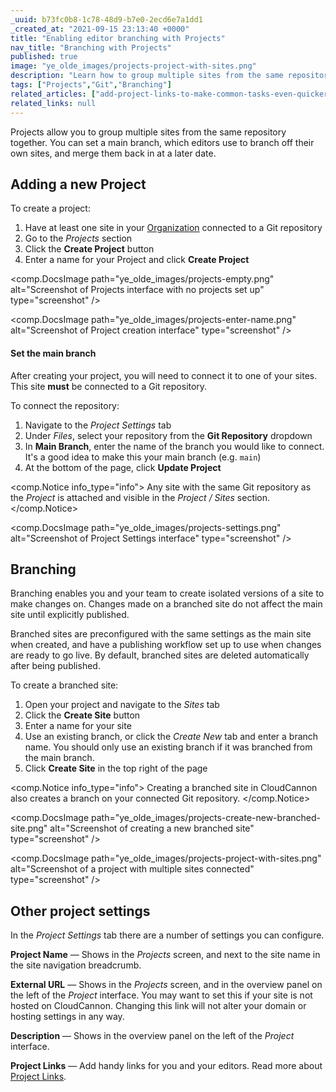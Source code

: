 ```yaml
---
_uuid: b73fc0b8-1c78-48d9-b7e0-2ecd6e7a1dd1
_created_at: "2021-09-15 23:13:40 +0000"
title: "Enabling editor branching with Projects"
nav_title: "Branching with Projects"
published: true
image: "ye_olde_images/projects-project-with-sites.png"
description: "Learn how to group multiple sites from the same repository together with CloudCannon."
tags: ["Projects","Git","Branching"]
related_articles: ["add-project-links-to-make-common-tasks-even-quicker"]
related_links: null
---
```


Projects allow you to group multiple sites from the same repository together. You can set a main branch, which editors use to branch off their own sites, and merge them back in at a later date.

## Adding a new Project
To create a project:

1. Have at least one site in your [Organization](/documentation/edit/organization/) connected to a Git repository
2. Go to the *Projects* section
3. Click the **Create Project** button
4. Enter a name for your Project and click **Create Project**

<comp.DocsImage path="ye_olde_images/projects-empty.png" alt="Screenshot of Projects interface with no projects set up" type="screenshot" />

<comp.DocsImage path="ye_olde_images/projects-enter-name.png" alt="Screenshot of Project creation interface" type="screenshot" />

#### Set the main branch
After creating your project, you will need to connect it to one of your sites. This site **must** be connected to a Git repository.

To connect the repository:

1. Navigate to the *Project Settings* tab
2. Under *Files*, select your repository from the **Git Repository** dropdown
3. In **Main Branch**, enter the name of the branch you would like to connect. It's a good idea to make this your main branch (e.g. `main`)
4. At the bottom of the page, click **Update Project**

<comp.Notice info_type="info">
  Any site with the same Git repository as the *Project* is attached and visible in the *Project / Sites* section.
</comp.Notice>

<comp.DocsImage path="ye_olde_images/projects-settings.png" alt="Screenshot of Project Settings interface" type="screenshot" />

## Branching
Branching enables you and your team to create isolated versions of a site to make changes on. Changes made on a branched site do not affect the main site until explicitly published.

Branched sites are preconfigured with the same settings as the main site when created, and have a publishing workflow set up to use when changes are ready to go live. By default, branched sites are deleted automatically after being published.

To create a branched site:

1. Open your project and navigate to the *Sites* tab
2. Click the **Create Site** button
3. Enter a name for your site
4. Use an existing branch, or click the *Create New* tab and enter a branch name. You should only use an existing branch if it was branched from the main branch.
5. Click **Create Site** in the top right of the page

<comp.Notice info_type="info">
  Creating a branched site in CloudCannon also creates a branch on your connected Git repository.
</comp.Notice>

<comp.DocsImage path="ye_olde_images/projects-create-new-branched-site.png" alt="Screenshot of creating a new branched site" type="screenshot" />

<comp.DocsImage path="ye_olde_images/projects-project-with-sites.png" alt="Screenshot of a project with multiple sites connected" type="screenshot" />

## Other project settings
In the *Project Settings* tab there are a number of settings you can configure.

**Project Name** — Shows in the *Projects* screen, and next to the site name in the site navigation breadcrumb.

**External URL** — Shows in the *Projects* screen, and in the overview panel on the left of the *Project* interface. You may want to set this if your site is not hosted on CloudCannon. Changing this link will not alter your domain or hosting settings in any way.

**Description** — Shows in the overview panel on the left of the *Project* interface.

**Project Links** — Add handy links for you and your editors. Read more about [Project Links](/documentation/articles/add-project-links-to-make-common-tasks-even-quicker/).
